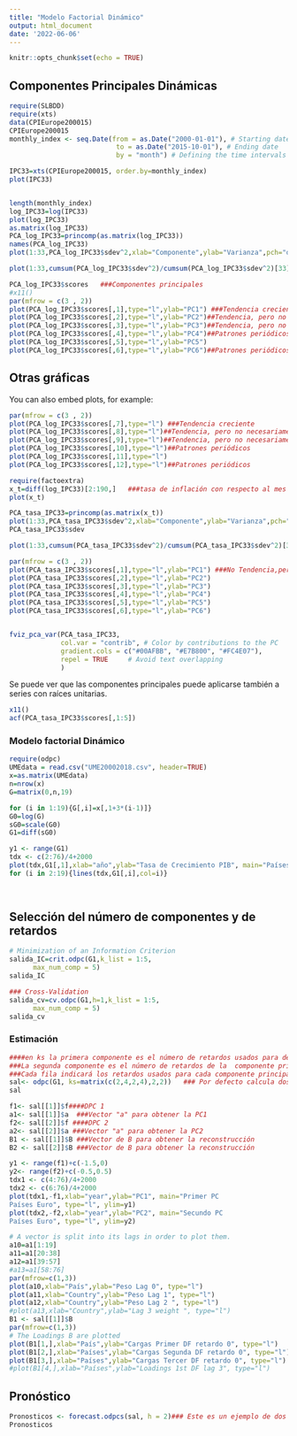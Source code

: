 ```yaml
---
title: "Modelo Factorial Dinámico"
output: html_document
date: '2022-06-06'
---
```


```r
knitr::opts_chunk$set(echo = TRUE)
```

## Componentes Principales Dinámicas
```r
require(SLBDD)
require(xts)
data(CPIEurope200015)
CPIEurope200015
monthly_index <- seq.Date(from = as.Date("2000-01-01"), # Starting date
                           to = as.Date("2015-10-01"), # Ending date
                           by = "month") # Defining the time intervals

IPC33=xts(CPIEurope200015, order.by=monthly_index)
plot(IPC33)


length(monthly_index)
log_IPC33=log(IPC33)
plot(log_IPC33)
as.matrix(log_IPC33)
PCA_log_IPC33=princomp(as.matrix(log_IPC33))
names(PCA_log_IPC33)
plot(1:33,PCA_log_IPC33$sdev^2,xlab="Componente",ylab="Varianza",pch="op",main="log IPC 33")  ###Varianza por componente

plot(1:33,cumsum(PCA_log_IPC33$sdev^2)/cumsum(PCA_log_IPC33$sdev^2)[33],xlab="Componente",ylab="Varianza Acumulada",pch="op",main="log IPC 33")###Proporción acumulada por componente

PCA_log_IPC33$scores   ###Componentes principales
#x11()
par(mfrow = c(3 , 2))
plot(PCA_log_IPC33$scores[,1],type="l",ylab="PC1") ###Tendencia creciente
plot(PCA_log_IPC33$scores[,2],type="l",ylab="PC2")##Tendencia, pero no necesariamente monótona
plot(PCA_log_IPC33$scores[,3],type="l",ylab="PC3")##Tendencia, pero no necesariamente monótona
plot(PCA_log_IPC33$scores[,4],type="l",ylab="PC4")##Patrones periódicos
plot(PCA_log_IPC33$scores[,5],type="l",ylab="PC5")
plot(PCA_log_IPC33$scores[,6],type="l",ylab="PC6")##Patrones periódicos
```

## Otras gráficas

You can also embed plots, for example:

```r
par(mfrow = c(3 , 2))
plot(PCA_log_IPC33$scores[,7],type="l") ###Tendencia creciente
plot(PCA_log_IPC33$scores[,8],type="l")##Tendencia, pero no necesariamente monótona
plot(PCA_log_IPC33$scores[,9],type="l")##Tendencia, pero no necesariamente monótona
plot(PCA_log_IPC33$scores[,10],type="l")##Patrones periódicos
plot(PCA_log_IPC33$scores[,11],type="l")
plot(PCA_log_IPC33$scores[,12],type="l")##Patrones periódicos
```

```r
require(factoextra)
x_t=diff(log_IPC33)[2:190,]   ###tasa de inflación con respecto al mes anterior
plot(x_t)

PCA_tasa_IPC33=princomp(as.matrix(x_t))
plot(1:33,PCA_tasa_IPC33$sdev^2,xlab="Componente",ylab="Varianza",pch="op",main="Tasa IPC 33")
PCA_tasa_IPC33$sdev

plot(1:33,cumsum(PCA_tasa_IPC33$sdev^2)/cumsum(PCA_tasa_IPC33$sdev^2)[33],xlab="Componente",ylab="Proporción Acumulada",pch="op",main="Tasa IPC 33")

par(mfrow = c(3 , 2))
plot(PCA_tasa_IPC33$scores[,1],type="l",ylab="PC1") ###No Tendencia,pero si patrones estacionales.
plot(PCA_tasa_IPC33$scores[,2],type="l",ylab="PC2")
plot(PCA_tasa_IPC33$scores[,3],type="l",ylab="PC3")
plot(PCA_tasa_IPC33$scores[,4],type="l",ylab="PC4")
plot(PCA_tasa_IPC33$scores[,5],type="l",ylab="PC5")
plot(PCA_tasa_IPC33$scores[,6],type="l",ylab="PC6")


fviz_pca_var(PCA_tasa_IPC33,
             col.var = "contrib", # Color by contributions to the PC
             gradient.cols = c("#00AFBB", "#E7B800", "#FC4E07"),
             repel = TRUE     # Avoid text overlapping
             )
```
Se puede ver que las componentes principales puede aplicarse también a series con raíces unitarias.

```r
x11()
acf(PCA_tasa_IPC33$scores[,1:5])
```
### Modelo factorial Dinámico

```r
require(odpc)
UMEdata = read.csv("UME20002018.csv", header=TRUE)
x=as.matrix(UMEdata)
n=nrow(x)
G=matrix(0,n,19)

for (i in 1:19){G[,i]=x[,1+3*(i-1)]}
G0=log(G)
sG0=scale(G0)
G1=diff(sG0)

y1 <- range(G1)
tdx <- c(2:76)/4+2000
plot(tdx,G1[,1],xlab="año",ylab="Tasa de Crecimiento PIB", main="Países Euro",type="l", ylim=y1)
for (i in 2:19){lines(tdx,G1[,i],col=i)}

   
```
## Selección del número de componentes y de retardos
```r
# Minimization of an Information Criterion
salida_IC=crit.odpc(G1,k_list = 1:5,
      max_num_comp = 5)
salida_IC

### Cross-Validation
salida_cv=cv.odpc(G1,h=1,k_list = 1:5,
      max_num_comp = 5)
salida_cv
```
### Estimación

```r
####en ks la primera componente es el número de retardos usados para definir la componente principal dinámica
###La segunda componente es el número de retardos de la  componente principal usada para reconstruir la serie. Puede ser una matriz, 
###Cada fila indicará los retardos usados para cada componente principal
sal<- odpc(G1, ks=matrix(c(2,4,2,4),2,2))   ### Por defecto calcula dos componentes principales
sal

f1<- sal[[1]]$f####DPC 1
a1<- sal[[1]]$a  ###Vector "a" para obtener la PC1
f2<- sal[[2]]$f ####DPC 2
a2<- sal[[2]]$a ###Vector "a" para obtener la PC2
B1 <- sal[[1]]$B ###Vector de B para obtener la reconstrucción
B2 <- sal[[2]]$B ###Vector de B para obtener la reconstrucción

y1 <- range(f1)+c(-1.5,0)
y2<- range(f2)+c(-0.5,0.5)
tdx1 <- c(4:76)/4+2000
tdx2 <- c(6:76)/4+2000
plot(tdx1,-f1,xlab="year",ylab="PC1", main="Primer PC
Países Euro", type="l", ylim=y1)
plot(tdx2,-f2,xlab="year",ylab="PC2", main="Secundo PC
Países Euro", type="l", ylim=y2)
```
```r
# A vector is split into its lags in order to plot them.
a10=a1[1:19]
a11=a1[20:38]
a12=a1[39:57]
#a13=a1[58:76]
par(mfrow=c(1,3))
plot(a10,xlab="País",ylab="Peso Lag 0", type="l")
plot(a11,xlab="Country",ylab="Peso Lag 1", type="l")
plot(a12,xlab="Country",ylab="Peso Lag 2 ", type="l")
#plot(a13,xlab="Country",ylab="Lag 3 weight ", type="l")
B1 <- sal[[1]]$B
par(mfrow=c(1,3))
# The Loadings B are plotted
plot(B1[1,],xlab="País",ylab="Cargas Primer DF retardo 0", type="l")
plot(B1[2,],xlab="Países",ylab="Cargas Segunda DF retardo 0", type="l")
plot(B1[3,],xlab="Países",ylab="Cargas Tercer DF retardo 0", type="l")
#plot(B1[4,],xlab="Países",ylab="Loadings 1st DF lag 3", type="l")

```

## Pronóstico

```r
Pronosticos <- forecast.odpcs(sal, h = 2)### Este es un ejemplo de dos pasos adelante para 19 variables.
Pronosticos

```

